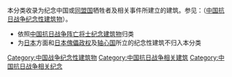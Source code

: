 {{Catnav|頁面分類|历史|各國歷史|各國文物|中国文物}}
{{Catnav|頁面分類|人物|各國人物|中国人|中国抗日战争牺牲者}}

本分类收录为纪念中国或[[同盟國_(第二次世界大戰)|同盟国]]牺牲者及相关事件所建立的建筑。参见：（[[中国抗日战争纪念性建筑物|中国抗日战争纪念性建筑物]]）。
*依照[[中国抗日战争阵亡将士纪念建筑物|中国抗日战争阵亡将士纪念建筑物]]归类
*为[[日本|日本]]方面和[[:Category:大日本帝國的傀儡政權|日本傀儡政权]]及[[轴心国|轴心国]]所立的纪念性建筑不归入本分类

[[Category:中国战争纪念性建筑物|Category:中国战争纪念性建筑物]]
[[Category:中国抗日战争相关建筑|Category:中国抗日战争相关建筑]]
[[Category:中国抗日战争相关纪念|Category:中国抗日战争相关纪念]]